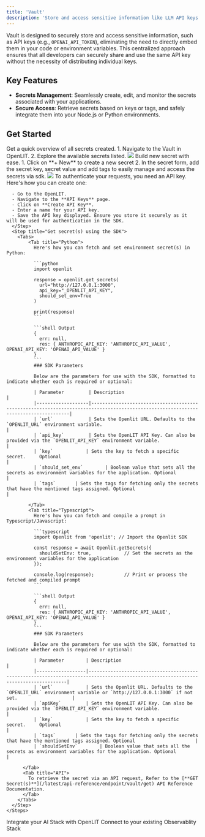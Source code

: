 ```yaml
---
title: 'Vault'
description: 'Store and access sensitive information like LLM API keys securely'
---
```


Vault is designed to securely store and access sensitive information, such as API keys (e.g., `OPENAI_API_TOKEN`), eliminating the need to directly embed them in your code or environment variables. This centralized approach ensures that all developers can securely share and use the same API key without the necessity of distributing individual keys.

## Key Features

- **Secrets Management**: Seamlessly create, edit, and monitor the secrets associated with your applications.
- **Secure Access**: Retrieve secrets based on keys or tags, and safely integrate them into your Node.js or Python environments.

## Get Started

<Steps>
  <Step title="List of Secrets">
    Get a quick overview of all secrets created.
      1. Navigate to the Vault in OpenLIT.
      2. Explore the available secrets listed.
    <Frame>
      <img src="/images/docs-vault-list.png" />
    </Frame>
  </Step>
  <Step title="Create or Edit a secret">
    Build new secret with ease.
      1. Click on **+ New** to create a new secret
      2. In the secret form, add the secret key, secret value and add tags to easily manage and access the secrets via sdk.
    <Frame>
      <img src="/images/docs-vault-create.png" />
    </Frame>
  </Step>
  <Step title="Retrieve the secret(s)">
    <Steps>
      <Step title="Create an API Key">
      To authenticate your requests, you need an API key. Here's how you can create one:

      - Go to the OpenLIT.
      - Navigate to the **API Keys** page.
      - Click on **Create API Key**.
      - Enter a name for your API key.
      - Save the API key displayed. Ensure you store it securely as it will be used for authentication in the SDK.
      </Step>
      <Step title="Get secret(s) using the SDK">
        <Tabs>
            <Tab title="Python">
              Here's how you can fetch and set environment secret(s) in Python:

              ```python
              import openlit

              response = openlit.get_secrets(
                url="http://127.0.0.1:3000", 
                api_key="_OPENLIT_API_KEY",  
                should_set_env=True
              )

              print(response)               
              ```

              ```shell Output
              {
                err: null,
                res: { ANTHROPIC_API_KEY: 'ANTHROPIC_API_VALUE', OPENAI_API_KEY: 'OPENAI_API_VALUE' }
              }
              ```
              ### SDK Parameters

              Below are the parameters for use with the SDK, formatted to indicate whether each is required or optional:

              | Parameter         | Description                                                                                                                        |
              |-------------------|------------------------------------------------------------------------------------------------------------------------------------|
              | `url`             | Sets the Openlit URL. Defaults to the `OPENLIT_URL` environment variable.                                                          |
              | `api_key`         | Sets the OpenLIT API Key. Can also be provided via the `OPENLIT_API_KEY` environment variable.                                     |
              | `key`            | Sets the key to fetch a specific secret.     Optional                                                   |
              | `should_set_env`        | Boolean value that sets all the secrets as environment variables for the application. Optional                                                     |
              | `tags`       | Sets the tags for fetching only the secrets that have the mentioned tags assigned. Optional                                                                                |

            </Tab>
            <Tab title="Typescript">
              Here's how you can fetch and compile a prompt in Typescript/Javascript:

              ```typescript
              import Openlit from 'openlit'; // Import the Openlit SDK

              const response = await Openlit.getSecrets({
                shouldSetEnv: true,            // Set the secrets as the environment variables for the application
              });

              console.log(response);           // Print or process the fetched and compiled prompt
              ```

              ```shell Output
              {
                err: null,
                res: { ANTHROPIC_API_KEY: 'ANTHROPIC_API_VALUE', OPENAI_API_KEY: 'OPENAI_API_VALUE' }
              }
              ```
              ### SDK Parameters

              Below are the parameters for use with the SDK, formatted to indicate whether each is required or optional:

              | Parameter        | Description                                                                                                                        |
              |------------------|------------------------------------------------------------------------------------------------------------------------------------|
              | `url`            | Sets the Openlit URL. Defaults to the `OPENLIT_URL` environment variable or `http://127.0.0.1:3000` if not set.                    |
              | `apiKey`         | Sets the OpenLIT API Key. Can also be provided via the `OPENLIT_API_KEY` environment variable.                                     |
              | `key`            | Sets the key to fetch a specific secret.     Optional                                                   |
              | `tags`       | Sets the tags for fetching only the secrets that have the mentioned tags assigned. Optional                      |
              | `shouldSetEnv`        | Boolean value that sets all the secrets as environment variables for the application. Optional                                                      |

          </Tab>
          <Tab title="API">
            To retrieve the secret via an API request, Refer to the [**GET Secret(s)**](/latest/api-reference/endpoint/vault/get) API Reference Documentation.
          </Tab>
        </Tabs>
      </Step>
    </Steps>
  </Step>
</Steps>

<CardGroup cols={2}>
<Card title="Integrations" href="/latest/integrations/introduction" icon='circle-nodes'>
Integrate your AI Stack with OpenLIT 
</Card>
<Card title="Connections" href="/latest/connections/intro" icon='link'>
Connect to your existing Observablity Stack
</Card>
</CardGroup>